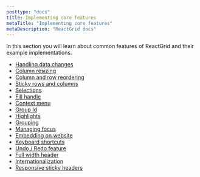 ```yaml
---
posttype: "docs"
title: Implementing core features
metaTitle: "Implementing core features"
metaDescription: "ReactGrid docs"
---
```


In this section you will learn about common features of ReactGrid and their example implementations.

* [Handling data changes](/docs/3.1/2-implementing-core-features/1-handling-changes/)
* [Column resizing](/docs/3.1/2-implementing-core-features/2-column-resizing/)
* [Column and row reordering](/docs/3.1/2-implementing-core-features/3-column-and-row-reordering/)
* [Sticky rows and columns](/docs/3.1/2-implementing-core-features/4-sticky/)
* [Selections](/docs/3.1/2-implementing-core-features/4a-selections/)
* [Fill handle](/docs/3.1/2-implementing-core-features/4b-fill-handle/)
* [Context menu](/docs/3.1/2-implementing-core-features/5-context-menu/)
* [Group Id](/docs/3.1/2-implementing-core-features/5a-groupId/)
* [Highlights](/docs/3.1/2-implementing-core-features/6-highlights/)
* [Grouping](/docs/3.1/2-implementing-core-features/6a-grouping/)
* [Managing focus](/docs/3.1/2-implementing-core-features/7-managing-focus/)
* [Embedding on website](/docs/3.1/2-implementing-core-features/8-embedding-on-website/)
* [Keyboard shortcuts](/docs/3.1/2-implementing-core-features/9-keyboard-shortcuts/)
* [Undo / Redo feature](/docs/3.1/2-implementing-core-features/9a-undo-redo-feature/)
* [Full width header](/docs/3.1/2-implementing-core-features/9b-full-width-header/)
* [Internationalization](/docs/3.1/2-implementing-core-features/9c-internationalization/)
* [Responsive sticky headers](/docs/3.1/2-implementing-core-features/9d-responsive-sticky/)